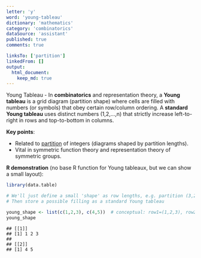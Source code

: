 ```yaml
---
letter: 'y'
word: 'young-tableau'
dictionary: 'mathematics'
category: 'combinatorics'
dataSource: 'assistant'
published: true
comments: true

linksTo: ['partition']
linkedFrom: []
output:
  html_document:
    keep_md: true
---
```




<a id="young-tableau">Young Tableau</a> - In **combinatorics** and representation theory, a **Young tableau** is a grid diagram (partition shape) where cells are filled with numbers (or symbols) that obey certain row/column ordering. A **standard Young tableau** uses distinct numbers \(1,2,...,n\) that strictly increase left-to-right in rows and top-to-bottom in columns.

**Key points**:
- Related to [partition](#partition) of integers (diagrams shaped by partition lengths).
- Vital in symmetric function theory and representation theory of symmetric groups.

**R demonstration** (no base R function for Young tableaux, but we can show a small layout):


``` r
library(data.table)

# We'll just define a small 'shape' as row lengths, e.g. partition (3,2)
# Then store a possible filling as a standard Young tableau

young_shape <- list(c(1,2,3), c(4,5))  # conceptual: row1=(1,2,3), row2=(4,5)
young_shape
```

```
## [[1]]
## [1] 1 2 3
## 
## [[2]]
## [1] 4 5
```
